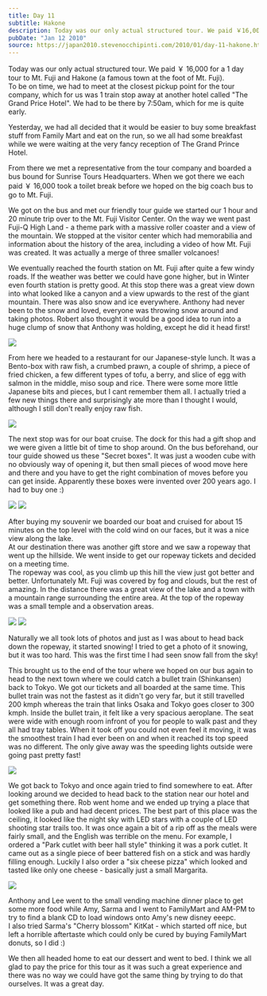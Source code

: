 ```yaml
---
title: Day 11
subtitle: Hakone
description: Today was our only actual structured tour. We paid ￥16,000 for a 1 day tour to Mt. Fuji and Hakone (a famous town at the foot of Mt. Fuji). ...
pubDate: "Jan 12 2010"
source: https://japan2010.stevenocchipinti.com/2010/01/day-11-hakone.html
---
```



Today was our only actual structured tour. We paid ￥ 16,000 for a 1 day tour to Mt. Fuji and Hakone (a famous town at the foot of Mt. Fuji).  
To be on time, we had to meet at the closest pickup point for the tour company, which for us was 1 train stop away at another hotel called "The Grand Price Hotel". We had to be there by 7:50am, which for me is quite early.

Yesterday, we had all decided that it would be easier to buy some breakfast stuff from Family Mart and eat on the run, so we all had some breakfast while we were waiting at the very fancy reception of The Grand Prince Hotel.

From there we met a representative from the tour company and boarded a bus bound for Sunrise Tours Headquarters. When we got there we each paid ￥ 16,000 took a toilet break before we hoped on the big coach bus to go to Mt. Fuji.

We got on the bus and met our friendly tour guide we started our 1 hour and 20 minute trip over to the Mt. Fuji Visitor Center. On the way we went past Fuji-Q High Land - a theme park with a massive roller coaster and a view of the mountain. We stopped at the visitor center which had memorabilia and information about the history of the area, including a video of how Mt. Fuji was created. It was actually a merge of three smaller volcanoes!

We eventually reached the fourth station on Mt. Fuji after quite a few windy roads. If the weather was better we could have gone higher, but in Winter even fourth station is pretty good. At this stop there was a great view down into what looked like a canyon and a view upwards to the rest of the giant mountain. There was also snow and ice everywhere. Anthony had never been to the snow and loved, everyone was throwing snow around and taking photos. Robert also thought it would be a good idea to run into a huge clump of snow that Anthony was holding, except he did it head first!

<Img originalAspectRatio src="2009-japan/gssfoqjkuw4gp3atyz36.jpg" />

From here we headed to a restaurant for our Japanese-style lunch. It was a Bento-box with raw fish, a crumbed prawn, a couple of shrimp, a piece of fried chicken, a few different types of tofu, a berry, and slice of egg with salmon in the middle, miso soup and rice. There were some more little Japanese bits and pieces, but I cant remember them all. I actually tried a few new things there and surprisingly ate more than I thought I would, although I still don't really enjoy raw fish.

<Img originalAspectRatio src="2009-japan/d9qtdjj7yoy5nvhvywyn.jpg" />

The next stop was for our boat cruise. The dock for this had a gift shop and we were given a little bit of time to shop around. On the bus beforehand, our tour guide showed us these "Secret boxes". It was just a wooden cube with no obviously way of opening it, but then small pieces of wood move here and there and you have to get the right combination of moves before you can get inside. Apparently these boxes were invented over 200 years ago. I had to buy one :)

<Grid>
  <Img src="2009-japan/umnwjpcfvojwffgmd0cb.jpg" />
  <Img src="2009-japan/uqcj2e4jyt8ywpfmi596.jpg" />
</Grid>

After buying my souvenir we boarded our boat and cruised for about 15 minutes on the top level with the cold wind on our faces, but it was a nice view along the lake.  
At our destination there was another gift store and we saw a ropeway that went up the hillside. We went inside to get our ropeway tickets and decided on a meeting time.  
The ropeway was cool, as you climb up this hill the view just got better and better. Unfortunately Mt. Fuji was covered by fog and clouds, but the rest of amazing. In the distance there was a great view of the lake and a town with a mountain range surrounding the entire area. At the top of the ropeway was a small temple and a observation areas.

<Grid>
  <Img src="2009-japan/vw4grrgx78hfumdi6kap.jpg" />
  <Img src="2009-japan/skpovpksc7qvesp3gzfy.jpg" />
</Grid>

Naturally we all took lots of photos and just as I was about to head back down the ropeway, it started snowing! I tried to get a photo of it snowing, but it was too hard. This was the first time I had seen snow fall from the sky!

This brought us to the end of the tour where we hoped on our bus again to head to the next town where we could catch a bullet train (Shinkansen) back to Tokyo. We got our tickets and all boarded at the same time. This bullet train was not the fastest as it didn't go very far, but it still travelled 200 kmph whereas the train that links Osaka and Tokyo goes closer to 300 kmph. Inside the bullet train, it felt like a very spacious aeroplane. The seat were wide with enough room infront of you for people to walk past and they all had tray tables. When it took off you could not even feel it moving, it was the smoothest train I had ever been on and when it reached its top speed was no different. The only give away was the speeding lights outside were going past pretty fast!

<Img originalAspectRatio src="2009-japan/mrcdduexgp5c5niadl8i.jpg" />

We got back to Tokyo and once again tried to find somewhere to eat. After looking around we decided to head back to the station near our hotel and get something there. Rob went home and we ended up trying a place that looked like a pub and had decent prices. The best part of this place was the ceiling, it looked like the night sky with LED stars with a couple of LED shooting star trails too. It was once again a bit of a rip off as the meals were fairly small, and the English was terrible on the menu. For example, I ordered a "Park cutlet with beer hall style" thinking it was a pork cutlet. It came out as a single piece of beer battered fish on a stick and was hardly filling enough. Luckily I also order a "six cheese pizza" which looked and tasted like only one cheese - basically just a small Margarita.

<Img originalAspectRatio src="2009-japan/wqnna3ta9u62ead2odhl.jpg" />

Anthony and Lee went to the small vending machine dinner place to get some more food while Amy, Sarma and I went to FamilyMart and AM-PM to try to find a blank CD to load windows onto Amy's new disney eeepc.  
I also tried Sarma's "Cherry blossom" KitKat - which started off nice, but left a horrible aftertaste which could only be cured by buying FamilyMart donuts, so I did :)

We then all headed home to eat our dessert and went to bed. I think we all glad to pay the price for this tour as it was such a great experience and there was no way we could have got the same thing by trying to do that ourselves. It was a great day.

